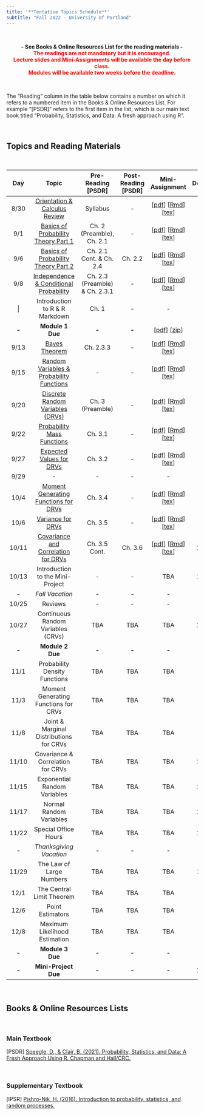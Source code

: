 ```yaml
---
title: '**Tentative Topics Schedule**'
subtitle: "Fall 2022 - University of Portland"
---
```


<br>

<center>**- See Books & Online Resources List for the reading materials -**</center>
<center><span style="color:red">**The readings are not mandatory but it is encouraged.**</span></center>
<center><span style="color:red">**Lecture slides and Mini-Assignments will be available the day before class.**</span></center>
<center><span style="color:red">**Modules will be available two weeks before the deadline.**</span></center>

<br>

The "Reading" column in the table below contains a number on which it refers to a numbered item in the Books & Online Resources List. For example "[PSDR]" refers to the first item in the list, which is our main text book titled "Probability, Statistics, and Data: A fresh approach using R". 

<br>

## **Topics and Reading Materials**

<br>

| **Day** |                 **Topic**                 |      **Pre-Reading [PSDR]**     | **Post-Reading [PSDR]** | **Mini-Assignment** | **Deadline** |
|:-------:|:-----------------------------------------:|:-------------------------------:|:-----------------------:|:-------------------:|:------------:|
|   8/30  |       [Orientation \& Calculus Review](topics/20220830/orientation-and-calculus-review.html)      |             Syllabus            |            -            |         [[pdf](topics/20220830/ma-mth461a-20220830.pdf){target="_blank"}] [[Rmd](topics/20220830/ma-mth461a-20220830.Rmd){target="_blank"}] [[tex](topics/20220830/ma-mth461a-20220830.tex){target="_blank"}]         |     8/31     |
|   9/1   |    [Basics of Probability Theory Part 1](topics/20220901/basics-of-probability-theory-part-1.html)    |    Ch. 2 (Preamble), Ch. 2.1    |            -            |         [[pdf](topics/20220901/ma-mth461a-20220901.pdf){target="_blank"}] [[Rmd](topics/20220901/ma-mth461a-20220901.Rmd){target="_blank"}] [[tex](topics/20220901/ma-mth461a-20220901.tex){target="_blank"}]         |      9/1     |
|   9/6   |    [Basics of Probability Theory Part 2](topics/20220906/basics-of-probability-theory-part-2.html)    |     Ch. 2.1 Cont. \& Ch. 2.4    |         Ch. 2.2         |         [[pdf](topics/20220906/ma-mth461a-20220906.pdf){target="_blank"}] [[Rmd](topics/20220906/ma-mth461a-20220906.Rmd){target="_blank"}] [[tex](topics/20220906/ma-mth461a-20220906.tex){target="_blank"}]         |      9/6     |
|   9/8   |  [Independence \& Conditional Probability](topics/20220908/independence-and-conditional-probability.html)  | Ch. 2.3 (Preamble) \& Ch. 2.3.1 |            -            |         [[pdf](topics/20220908/ma-mth461a-20220908.pdf){target="_blank"}] [[Rmd](topics/20220908/ma-mth461a-20220908.Rmd){target="_blank"}] [[tex](topics/20220908/ma-mth461a-20220908.tex){target="_blank"}]         |      9/8     |
|    \|    |      Introduction to R \& R Markdown      |    Ch. 1                        |            -            |          -          |       -       |
|  **-**  |              **Module 1 Due**             |              **-**              |          **-**          |        [[pdf](modules/module-1/module-1-mth461-fall2022.pdf){target="_blank"}] [[zip](modules/module-1/module-1-mth461-fall2022.zip){target="_blank"}]        |    **9/13**   |
|   9/13  |               [Bayes Theorem](topics/20220913/bayes-theorem.html)               |            Ch. 2.3.3            |            -            |         [[pdf](topics/20220913/ma-mth461a-20220913.pdf){target="_blank"}] [[Rmd](topics/20220913/ma-mth461a-20220913.Rmd){target="_blank"}] [[tex](topics/20220913/ma-mth461a-20220913.tex){target="_blank"}]         |     9/13     |
|   9/15  | [Random Variables \& Probability Functions](topics/20220915/random-variables-and-probability-functions.html) |                -                |            -            |         [[pdf](topics/20220915/ma-mth461a-20220915.pdf){target="_blank"}] [[Rmd](topics/20220915/ma-mth461a-20220915.Rmd){target="_blank"}] [[tex](topics/20220915/ma-mth461a-20220915.tex){target="_blank"}]         |     9/15     |
|   9/20  |      [Discrete Random Variables (DRVs)](topics/20220920/discrete-random-variables.html)     |         Ch. 3 (Preamble)        |            -            |         [[pdf](topics/20220920/ma-mth461a-20220920.pdf){target="_blank"}] [[Rmd](topics/20220920/ma-mth461a-20220920.Rmd){target="_blank"}] [[tex](topics/20220920/ma-mth461a-20220920.tex){target="_blank"}]         |     9/20     |
|   9/22  |         [Probability Mass Functions](topics/20220922/probability-mass-functions.html)        |             Ch. 3.1             |            -            |         [[pdf](topics/20220922/ma-mth461a-20220922.pdf){target="_blank"}] [[Rmd](topics/20220922/ma-mth461a-20220922.Rmd){target="_blank"}] [[tex](topics/20220922/ma-mth461a-20220922.tex){target="_blank"}]         |     9/22     |
|   9/27  |          [Expected Values for DRVs](topics/20220927/expected-values-for-drvs.html)         |             Ch. 3.2             |            -            |         [[pdf](topics/20220927/ma-mth461a-20220927.pdf){target="_blank"}] [[Rmd](topics/20220927/ma-mth461a-20220927.Rmd){target="_blank"}] [[tex](topics/20220927/ma-mth461a-20220927.tex){target="_blank"}]         |     9/27     |
|   9/29  |        -        |             -             |            -            |         -         |     9/29     |
|   10/4  |         [Moment Generating Functions for DRVs](topics/20221004/moment-generating-functions-for-drvs.html)            |             Ch. 3.4             |            -            |         [[pdf](topics/20221004/ma-mth461a-20221004.pdf){target="_blank"}] [[Rmd](topics/20221004/ma-mth461a-20221004.Rmd){target="_blank"}] [[tex](topics/20221004/ma-mth461a-20221004.tex){target="_blank"}]         |     10/4     |
|   10/6  |     [Variance for DRVs](topics/20221006/variance-for-drvs.html)    |          Ch. 3.5          |            -            |         [[pdf](topics/20221006/ma-mth461a-20221006.pdf){target="_blank"}] [[Rmd](topics/20221006/ma-mth461a-20221006.Rmd){target="_blank"}] [[tex](topics/20221006/ma-mth461a-20221006.tex){target="_blank"}]         |     10/6     |
|  10/11  |         [Covariance and Correlation for DRVs](topics/20221011/covariance-and-correlation-for-drvs.html)         |            Ch. 3.5 Cont.            |            Ch. 3.6            |         [[pdf](topics/20221011/ma-mth461a-20221011.pdf){target="_blank"}] [[Rmd](topics/20221011/ma-mth461a-20221011.Rmd){target="_blank"}] [[tex](topics/20221011/ma-mth461a-20221011.tex){target="_blank"}]         |     10/11    |
|  10/13  |         Introduction to the Mini-Project        |             -            |         -         |         TBA         |     10/13    |
|   _-_   |              _Fall Vacation_              |               _-_               |           _-_           |         _-_         |      _-_     |
|  10/25  |                   Reviews                  |                -                |            -            |          -          |       -      |
|  10/27  |     Continuous Random Variables (CRVs)    |               TBA               |           TBA           |         TBA         |     10/27    |
|  **-**  |              **Module 2 Due**             |              **-**              |          **-**          |        **-**        |   **11/1**  |
|   11/1  |       Probability Density Functions       |               TBA               |           TBA           |         TBA         |     11/1     |
|   11/3  |    Moment Generating Functions for CRVs   |               TBA               |           TBA           |         TBA         |     11/3     |
|   11/8  |  Joint \& Marginal Distributions for CRVs |               TBA               |           TBA           |         TBA         |     11/8     |
|  11/10  |     Covariance \& Correlation for CRVs    |               TBA               |           TBA           |         TBA         |     11/10    |
|  11/15  |        Exponential Random Variables       |               TBA               |           TBA           |         TBA         |     11/15    |
|  11/17  |          Normal Random Variables          |               TBA               |           TBA           |         TBA         |     11/17    |
|  11/22  |            Special Office Hours           |               TBA               |           TBA           |         TBA         |     11/22    |
|   _-_   |          _Thanksgiving Vacation_          |               _-_               |           _-_           |         _-_         |      _-_     |
|  11/29  |          The Law of Large Numbers         |               TBA               |           TBA           |         TBA         |     11/29    |
|   12/1  |         The Central Limit Theorem         |               TBA               |           TBA           |         TBA         |     12/1     |
|   12/6  |              Point Estimators             |               TBA               |           TBA           |         TBA         |     12/6     |
|   12/8  |       Maximum Likelihood Estimation       |               TBA               |           TBA           |         TBA         |     12/8     |
|  **-**  |              **Module 3 Due**             |              **-**              |          **-**          |        **-**        |   **12/9**   |
|  **-**  |           **Mini-Project Due**          |              **-**              |          **-**          |        **-**        |   **12/15**  |

<br>

## **Books & Online Resources Lists**

<br>

### Main Textbook

[PSDR]   [Speegle, D., & Clair, B. (2021). Probability, Statistics, and Data: A Fresh Approach Using R. Chapman and Hall/CRC.](https://mathstat.slu.edu/~speegle/_book/){target="_blank"}

<br>

### Supplementary Textbook

[IPSR]   [Pishro-Nik, H. (2016). Introduction to probability, statistics, and random processes.](https://www.probabilitycourse.com/){target="_blank"}

<br>